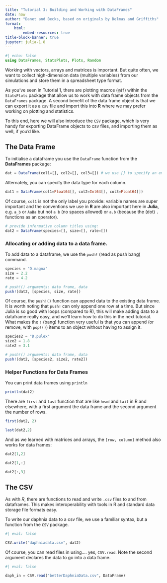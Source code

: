 ```yaml
---
title: "Tutorial 3: Building and Working with DataFrames"
date: now
author: "Danet and Becks, based on originals by Delmas and Griffiths"
format:
    html:
        embed-resources: true
title-block-banner: true
jupyter: julia-1.8
---
```


```julia
#| echo: false
using DataFrames, StatsPlots, Plots, Random
```

Working with vectors, arrays and matrices is important.  But quite often, we want to collect high-dimension data (multiple variables) from our simulations and store them in a spreadsheet type format.

As you've seen in Tutorial 1, there are plotting macros (`@df`) within the `StatsPlots` package that allow us to work with data frame objects from the `DataFrames` package.  A second benefit of the data frame object is that we can export it as a `csv` file and import this into **R** where we may prefer working on plotting and statistics.

To this end, here we will also introduce the `CSV` package, which is very handy for exporting DataFrame objects to csv files, and importing them as well, if you'd like.

## The Data Frame

To initialise a dataframe you use the `DataFrame` function from the **DataFrames** package:

```julia
dat = DataFrame(col1=[], col2=[], col3=[]) # we use [] to specify an empty column of any type and size.
```

Alternately, you can specify the data type for each column.

```julia
dat1 = DataFrame(col1=Float64[], col2=Int64[], col3=Float64[])
```

Of course, `col1` is not the only label you provide: variable names are super important and the conventions we use in **R** are also important here in **Julia**, e.g.  `a_b` or `AaBa` but not `a b` (no spaces allowed) or `a.b` (because the (dot) `.` functions as an operator).


```julia
# provide informative column titles using:
dat2 = DataFrame(species=[], size=[], rate=[])
```

### Allocating or adding data to a data frame.

To add data to a dataframe, we use the `push!` (read as push bang) command.

```julia
species = "D.magna"
size = 2.2
rate = 4.2
```

```julia
# push!() arguments: data frame, data
push!(dat2, [species, size, rate])
```

Of course, the `push!()` function can append data to the existing data frame.  It is worth noting that `push!` can only append one row at a time. But since Julia is so good with loops (compared to R), this will make adding data to a dataframe really easy, and we'll learn how to do this in the next tutorial. What makes the `!` (bang) function very useful is that you can append (or remove, with `pop!()`) items to an object without having to assign it.

```julia
species2 = "D.pulex"
size2 = 1.8
rate2 = 3.1

# push!() arguments: data frame, data
push!(dat2, [species2, size2, rate2])
```

### Helper Functions for Data Frames

You can print data frames using `println`

```julia
println(dat2)
```

There are `first` and `last` function that are like `head` and `tail` in R and elsewhere, with a first argument the data frame and the second argument the number of rows.

```julia
first(dat2, 2)
```

```julia
last(dat2,2)
```

And as we learned with matrices and arrays, the `[row, column]` method also works for data frames:

```julia
dat2[1,2]
```

```julia
dat2[1,:]
```

```julia
dat2[:,3]
```

## The CSV

As with *R*, there are functions to read and write `.csv` files to and from dataframes.  This makes interoperability with tools in R and standard data storage file formats easy.

To write our daphnia data to a csv file, we use a familiar syntax, but a function from the `CSV` package.

```julia
#| eval: false

CSV.write("daphniadata.csv", dat2)
```

Of course, you can read files in using.... yes, `CSV.read`.  Note the second argument declares the data to go into a data frame.

```julia
#| eval: false

daph_in = CSV.read("betterDaphniaData.csv", DataFrame)
```
